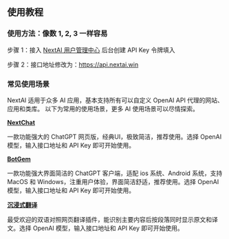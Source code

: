 ## 使用教程

### 使用方法：像数 1, 2, 3 一样容易

步骤 1：接入 [NextAI 用户管理中心](https://api.nextai.win) 后台创建 API Key 令牌填入

步骤 2：接口地址修改为：https://api.nextai.win

### 常见使用场景

NextAI 适用于众多 AI 应用，基本支持所有可以自定义 OpenAI API 代理的网站、应用和类库。 以下为常用的使用场景，更多 AI 使用场景可以尽情探索。

[**NextChat**](https://chat.nextai.trade)

一款功能强大的 ChatGPT 网页版，经典UI，极致简洁，推荐使用。选择 OpenAI 模型，输入接口地址和 API Key 即可开始使用。

[**BotGem**](https://botgem.com)

一款功能强大界面简洁的 ChatGPT 客户端，适配 ios 系统、Android 系统，支持 MacOS 和 Windows，注重用户体验，界面简洁舒适，推荐使用。选择 OpenAI 模型，输入接口地址和 API Key 即可开始使用。

[**沉浸式翻译**](https://immersivetranslate.com)

最受欢迎的双语对照网页翻译插件，能识别主要内容后按段落同时显示原文和译文。选择 OpenAI 模型，输入接口地址和 API Key 即可开始使用。
